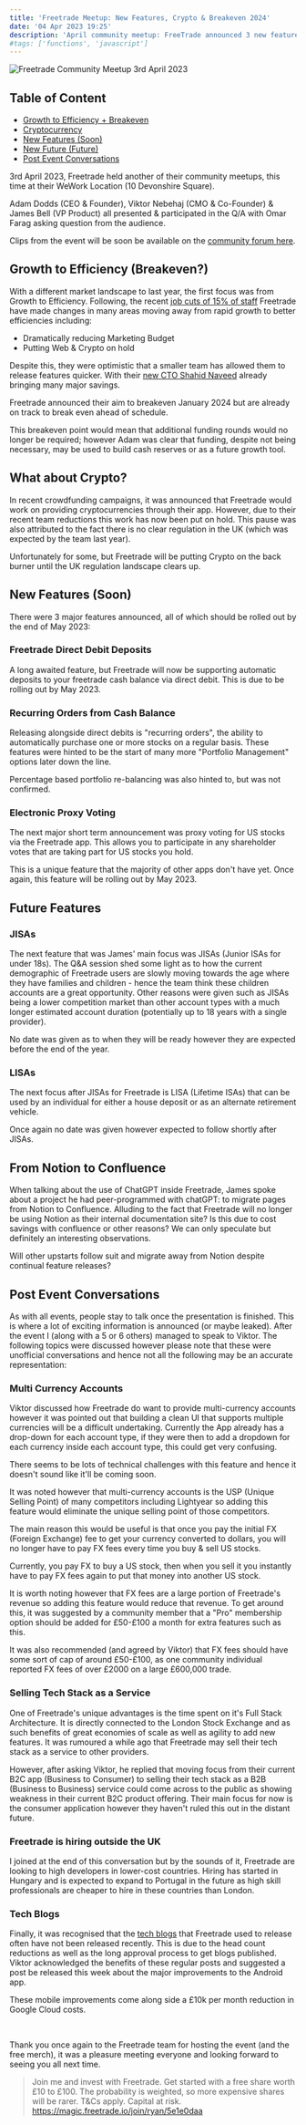 ```yaml
---
title: 'Freetrade Meetup: New Features, Crypto & Breakeven 2024'
date: '04 Apr 2023 19:25'
description: 'April community meetup: FreeTrade announced 3 new features, shared their shift from Growth to Efficiency and revealed their projected breakeven date.'
#tags: ['functions', 'javascript']
---
```


![Freetrade Community Meetup 3rd April 2023](/img/blog/freetrade/freetrade-community-meetup-2023.webp)

## Table of Content
- [Growth to Efficiency + Breakeven](#growth-to-efficiency-breakeven)
- [Cryptocurrency](#what-about-crypto)
- [New Features (Soon)](#new-features-soon)
- [New Future (Future)](#future-features)
- [Post Event Conversations](#post-event-conversations)

3rd April 2023, Freetrade held another of their community meetups, this time at their WeWork Location (10 Devonshire Square).

Adam Dodds (CEO & Founder), Viktor Nebehaj (CMO & Co-Founder) & James Bell (VP Product) all presented & participated in the Q/A with Omar Farag asking question from the audience.


Clips from the event will be soon be available on the [community forum here](https://community.freetrade.io/t/spring-meetup-freetrade-hq-london/67627/98).

## Growth to Efficiency (Breakeven?)

With a different market landscape to last year, the first focus was from Growth to Efficiency. Following, the recent [job cuts of 15% of staff](https://www.altfi.com/article/9362_exclusive-freetrade-announces-job-cuts-of-up-to-15-of-staff) Freetrade have made changes in many areas moving away from rapid growth to better efficiencies including:

- Dramatically reducing Marketing Budget
- Putting Web & Crypto on hold

Despite this, they were optimistic that a smaller team has allowed them to release features quicker. With their [new CTO Shahid Naveed](https://freetrade.io/blog/freetrade-hires-shahid-naveed-as-cto) already bringing many major savings.

Freetrade announced their aim to breakeven January 2024 but are already on track to break even ahead of schedule. 

This breakeven point would mean that additional funding rounds would no longer be required; however Adam was clear that funding, despite not being necessary, may be used to build cash reserves or as a future growth tool.

## What about Crypto?

In recent crowdfunding campaigns, it was announced that Freetrade would work on providing cryptocurrencies through their app. However, due to their recent team reductions this work has now been put on hold. This pause was also attributed to the fact there is no clear regulation in the UK (which was expected by the team last year).

Unfortunately for some, but Freetrade will be putting Crypto on the back burner until the UK regulation landscape clears up. 

## New Features (Soon)

There were 3 major features announced, all of which should be rolled out by the end of May 2023:

### Freetrade Direct Debit Deposits

A long awaited feature, but Freetrade will now be supporting automatic deposits to your freetrade cash balance via direct debit. This is due to be rolling out by May 2023.

### Recurring Orders from Cash Balance

Releasing alongside direct debits is "recurring orders", the ability to automatically purchase one or more stocks on a regular basis. These features were hinted to be the  start of many more "Portfolio Management" options later down the line. 

Percentage based portfolio re-balancing was also hinted to, but was not confirmed.

### Electronic Proxy Voting

The next major short term announcement was proxy voting for US stocks via the Freetrade app. This allows you to participate in any shareholder votes that are taking part for US stocks you hold.

This is a unique feature that the majority of other apps don't have yet. Once again, this feature will be rolling out by May 2023.

## Future Features

### JISAs

The next feature that was James' main focus was JISAs (Junior ISAs for under 18s). The Q&A session shed some light as to how the current demographic of Freetrade users are slowly moving towards the age where they have families and children - hence the team think these children accounts are a great opportunity. Other reasons were given such as JISAs being a lower competition market than other account types with a much longer estimated account duration (potentially up to 18 years with a single provider). 

No date was given as to when they will be ready however they are expected before the end of the year.

### LISAs

The next focus after JISAs for Freetrade is LISA (Lifetime ISAs) that can be used by an individual for either a house deposit or as an alternate retirement vehicle. 

Once again no date was given however expected to follow shortly after JISAs.


## From Notion to Confluence

When talking about the use of ChatGPT inside Freetrade, James spoke about a project he had peer-programmed  with chatGPT: to migrate pages from Notion to Confluence. Alluding to the fact that Freetrade will no longer be using Notion as their internal documentation site? Is this due to cost savings with confluence or other reasons? We can only speculate but definitely an interesting observations.

Will other upstarts follow suit and migrate away from Notion despite continual feature releases?

## Post Event Conversations

As with all events, people stay to talk once the presentation is finished. This is where a lot of exciting information is announced (or maybe leaked). After the event I (along with a 5 or 6 others) managed to speak to Viktor. The following topics were discussed however please note that these were unofficial conversations and hence not all the following may be an accurate representation:

### Multi Currency Accounts

Viktor discussed how Freetrade do want to provide multi-currency accounts however it was pointed out that building a clean UI that supports multiple currencies will be a difficult undertaking. Currently the App already has a drop-down for each account type, if they were then to add a dropdown for each currency inside each account type, this could get very confusing.

There seems to be lots of technical challenges with this feature and hence it doesn't sound like it'll be coming soon.

It was noted however that multi-currency accounts is the USP (Unique Selling Point) of many competitors including Lightyear so adding this feature would eliminate the unique selling point of those competitors.

The main reason this would be useful is that once you pay the initial FX (Foreign Exchange) fee to get your currency converted to dollars, you will no longer have to pay FX fees every time you buy & sell US stocks.

Currently, you pay FX to buy a US stock, then when you sell it you instantly have to pay FX fees again to put that money into another US stock. 

It is worth noting however that FX fees are a large portion of Freetrade's revenue so adding this feature would reduce that revenue. To get around this, it was suggested by a community member that a "Pro" membership option should be added for £50-£100 a month for extra features such as this.

It was also recommended (and agreed by Viktor) that FX fees should have some sort of cap of around £50-£100, as one community individual reported FX fees of over £2000 on a large £600,000 trade. 

### Selling Tech Stack as a Service

One of Freetrade's unique advantages is the time spent on it's Full Stack Architecture. It is directly connected to the London Stock Exchange and as such benefits of great economies of scale as well as agility to add new features. It was rumoured a while ago that Freetrade may sell their tech stack as a service to other providers.

However, after asking Viktor, he replied that moving focus from their current B2C app (Business to Consumer) to selling their tech stack as a B2B (Business to Business) service could come across to the public as showing weakness in their current B2C product offering. Their main focus for now is the consumer application however they haven't ruled this out in the distant future.

### Freetrade is hiring outside the UK

I joined at the end of this conversation but by the sounds of it, Freetrade are looking to high developers in lower-cost countries. Hiring has started in Hungary and is expected to expand to Portugal in the future as high skill professionals are cheaper to hire in these countries than London.

### Tech Blogs

Finally, it was recognised that the [tech blogs](https://freetrade.io/blog) that Freetrade used to release often have not been released recently. This is due to the head count reductions as well as the long approval process to get blogs published. Viktor acknowledged the benefits of these regular posts and suggested a post be released this week about the major improvements to the Android app.

These mobile improvements come along side a £10k per month reduction in Google Cloud costs.

<br/>

Thank you once again to the Freetrade team for hosting the event (and the free merch), it was a pleasure meeting everyone and looking forward to seeing you all next time. 

> Join me and invest with Freetrade. Get started with a free share worth £10 to £100. The probability is weighted, so more expensive shares will be rarer. T&Cs apply. Capital at risk. https://magic.freetrade.io/join/ryan/5e1e0daa 
